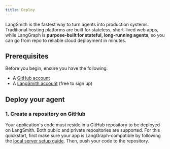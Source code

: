 ```yaml
---
title: Deploy
---
```



<AlphaCallout />

LangSmith is the fastest way to turn agents into production systems. Traditional hosting platforms are built for stateless, short-lived web apps, while LangGraph is **purpose-built for stateful, long-running agents**, so you can go from repo to reliable cloud deployment in minutes.

## Prerequisites

Before you begin, ensure you have the following:

* A [GitHub account](https://github.com/)
* A [LangSmith account](https://smith.langchain.com/) (free to sign up)

## Deploy your agent

### 1. Create a repository on GitHub

Your application's code must reside in a GitHub repository to be deployed on LangSmith. Both public and private repositories are supported. For this quickstart, first make sure your app is LangGraph-compatible by following the [local server setup guide](/oss/langgraph/debugger#setup-local-langgraph-server). Then, push your code to the repository.

<deploy />
